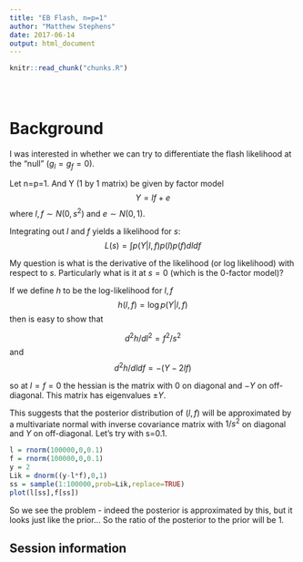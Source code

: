 ```yaml
---
title: "EB Flash, n=p=1"
author: "Matthew Stephens"
date: 2017-06-14
output: html_document
---
```


<!-- The file analysis/chunks.R contains chunks that define default settings
shared across the workflowr files. -->
```r
knitr::read_chunk("chunks.R")
```

<!-- Update knitr chunk options -->
```r
```

<!-- Insert the date the file was last updated -->
```r
```

<!-- Insert the code version (Git commit SHA1) if Git repository exists and R
 package git2r is installed -->
```r
```

# Background

I was interested in whether we can try to differentiate
the flash likelihood at the "null" ($g_l=g_f=0$).

Let n=p=1. And Y (1 by 1 matrix) be given by factor model
$$Y = lf + e$$
where $l,f \sim N(0,s^2)$ and $e \sim N(0,1)$.

Integrating out $l$ and $f$ yields a likelihood for $s$:
$$L(s) = \int p(Y| l, f) p(l) p(f) dl df $$

My question is what is the derivative of the likelihood
(or log likelihood) with respect to $s$. Particularly what is it at $s=0$
(which is the 0-factor model)?

If we define $h$ to be the log-likelihood for $l,f$ 
$$h(l,f) = \log p(Y|l,f)$$
then is easy to show that

$$d^2h/dl^2 = f^2/s^2$$
and 
$$d^2h/dldf = -(Y-2lf)$$

so at $l=f=0$ the hessian is the matrix with 0 on diagonal and $-Y$ on off-diagonal. This matrix has eigenvalues $\pm Y$.

This suggests that the posterior distribution of $(l,f)$ will be approximated
by a multivariate normal with inverse covariance matrix with $1/s^2$ on diagonal and $Y$ on off-diagonal. Let's try with s=0.1.

```r
l = rnorm(100000,0,0.1)
f = rnorm(100000,0,0.1)
y = 2
Lik = dnorm((y-l*f),0,1)
ss = sample(1:100000,prob=Lik,replace=TRUE)
plot(l[ss],f[ss])
```

So we see the problem - indeed the posterior is approximated by this, but it looks just like the prior... So the ratio of the posterior to the prior will be 1.

## Session information

<!-- Insert the session information into the document -->
```r
```
